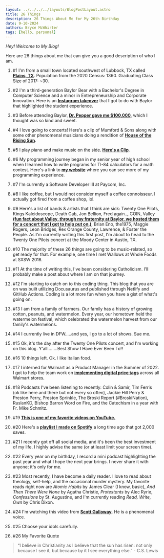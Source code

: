 ```yaml
---
layout: ../../../../layouts/BlogPostLayout.astro
title: 26 Things
description: 26 Things About Me for My 26th Birthday
date: 9-10-2024
authors: Bryce McWhirter
tags: [hello, personal]
---
```


*Hey! Welcome to My Blog!*

Here are 26 things about me that can give you a good description of who I am.

1. #1 I'm from a small town located southwest of Lubbock, TX called [**Plains, TX**](https://www.google.com/maps/place/Plains,+TX+79355/@33.1896697,-102.8479257,14z/data=!3m1!4b1!4m6!3m5!1s0x86fd00933ee3d3ed:0xe2dca25fc4496a10!8m2!3d33.1887135!4d-102.8279888!16zL20vMDEwY2Rm?entry=ttu&g_ep=EgoyMDI0MDgyOC4wIKXMDSoASAFQAw%3D%3D). Population from the 2020 Census: 1360. Graduating Class Size of 2017: ~30.

2. #2 I'm a third-generation Baylor Bear with a Bachelor's Degree in Computer Science and a minor in Entrepreneurship and Corporate Innovation. Here is an [**Instagram takeover**](https://www.youtube.com/watch?v=Zh0VG06SpC8) that I got to do with Baylor that highlighted the student experience.

3. #3 Before attending Baylor, [**Dr. Pepper gave me $100,000**](https://www.youtube.com/watch?v=PX7Y3k6ciMA&t=1s), which I thought was so kind and sweet.

4. #4 I love going to concerts! Here's a clip of Mumford & Sons along with some other phenomenal musicians doing a rendition of [**House of the Rising Sun**](https://www.youtube.com/watch?v=-FUriiG9V9U).

5. #5 I play piano and make music on the side. [**Here's a Clip**](https://www.youtube.com/shorts/lCGlYMNd8Ko).

6. #6 My programming journey began in my senior year of high school when I learned how to write programs for TI-84 calculators for a math contest. Here's a link to [**my website**](https://www.brycemcwhirter.com) where you can see more of my programming experience.

7. #7 I'm currently a Software Developer III at Paycom, Inc.

8. #8 I like coffee, but I would not consider myself a coffee connoisseur. I actually got fired from a coffee shop, lol.

9. #9 Here's a list of bands & artists that I think are sick: Twenty One Pilots, Kings Kaleidoscope, Death Cab, Jon Bellion, Fred again.., COIN, Valley [**(fun fact about Valley, through my fraternity at Baylor, we hosted them for a concert that I got to help put on.)**](https://www.youtube.com/shorts/FMIEjYHPRQ8), Brian Eno, the1975, Maggie Rogers, Leon Bridges, Rex Orange County, Lawrence, & Foster the People. As I'm currently writing this first post, I'm about to head to the Twenty One Pilots concert at the Moody Center in Austin, TX.

10. #10 The majority of these 26 things are going to be music-related, so get ready for that. For example, one time I met Wallows at Whole Foods at SXSW 2018.

11. #11 At the time of writing this, I've been considering Catholicism. I'll probably make a post about where I am on that journey.

12. #12 I'm starting to catch on to this coding thing. This blog that you are on was built utilizing Docusaurus and published through Netlify and GitHub Actions. Coding is a lot more fun when you have a gist of what's going on.

13. #13 I am from a family of farmers. Our family has a history of growing cotton, peanuts, and watermelon. Every year, our hometown held the watermelon festival, which celebrated the watermelon harvest from our family's watermelons.

14. #14 I currently live in DFW.....and yes, I go to a lot of shows. Sue me.

15. #15 Ok, it's the day after the Twenty One Pilots concert, and I'm working on this blog. Y'all........Best Show I Have Ever Been To!!

16. #16 10 things left. Ok. I like Italian food.

17. #17 I interned for Walmart as a Product Manager in the Summer of 2022. I got to help the team work on [**implementing digital price tags**](https://corporate.walmart.com/news/2024/06/06/new-tech-better-outcomes-digital-shelf-labels-are-a-win-for-customers-and-associates) across all Walmart stores.

18. #18 Podcasts I've been listening to recently: Colin & Samir, Tim Ferris (ok like here and there but not every so often), Jackie Hill Perry & Preston Perry, Preston Sprinkle, The Broski Report (#BroskiNation), RuslanKD, Bishop Barron Word on Fire, and the Catechism in a year with Fr. Mike Schmitz.

19. #19 [**This is one of my favorite videos on YouTube.**](https://www.youtube.com/watch?v=jG7dSXcfVqE)

20. #20 Here's a [**playlist I made on Spotify**](https://open.spotify.com/playlist/2B8tpYi2u9FvSxgg83ItEJ) a long time ago that got 2,000 saves.

21. #21 I recently got off all social media, and it's been the best investment of my life. I highly advise the same (or at least limit your screen time).

22. #22 Every year on my birthday, I record a mini podcast highlighting the past year and what I hope the next year brings. I never share it with anyone; it's only for me.

23. #23 Most recently, I have become a daily reader. I love to read about theology, self-help, and the occasional murder mystery. My favorite reads right now are _Atomic Habits_ by James Clear (I know, basic), _And Then There Were None_ by Agatha Christie, _Protestants_ by Alec Ryrie, _Confessions_ by St. Augustine, and I'm currently reading _Read, Write, Own_ by Chris Dixon.

24. #24 I'm watching this video from [**Scott Galloway**](https://www.youtube.com/watch?v=qEJ4hkpQW8E). He is a phenomenal voice.

25. #25 Choose your idols carefully.

26. #26 My Favorite Quote
>
> “I believe in Christianity as I believe that the sun has risen: not only because I see it, but because by it I see everything else.” - C.S. Lewis